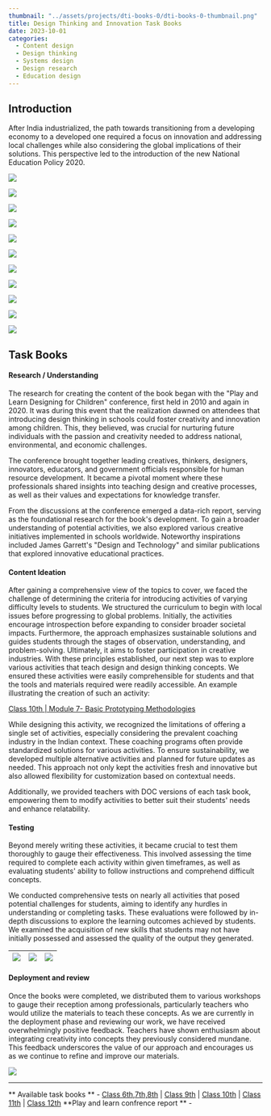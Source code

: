 ```yaml
---
thumbnail: "../assets/projects/dti-books-0/dti-books-0-thumbnail.png"
title: Design Thinking and Innovation Task Books
date: 2023-10-01
categories:
  - Content design
  - Design thinking
  - Systems design
  - Design research
  - Education design
---
```


## Introduction
After India industrialized, the path towards transitioning from a developing economy to a developed one required a focus on innovation and addressing local challenges while also considering the global implications of their solutions. 
This perspective led to the introduction of the new National Education Policy 2020.

![](../../assets/projects/dti-books-0/challenges.png)

![](../../assets/projects/dti-books-0/curriculam.png)

![](../../assets/projects/dti-books-0/learning-objectives.png)

![](../../assets/projects/dti-books-0/6,7,8.png)

![](../../assets/projects/dti-books-0/9,10.png)

![](../../assets/projects/dti-books-0/grading-and-assisment.png)

![](../../assets/projects/dti-books-0/teachers-online-portal.png)

![](../../assets/projects/dti-books-0/faq's.png)

![](../../assets/projects/dti-books-0/teacher's-mannual.png)

![](../../assets/projects/dti-books-0/exposure-slides.png)

![](../../assets/projects/dti-books-0/available-books.png)



## Task Books

#### Research / Understanding 
The research for creating the content of the book began with the "Play and Learn Designing for Children" conference, first held in 2010 and again in 2020.
It was during this event that the realization dawned on attendees that introducing design thinking in schools could foster creativity and innovation among children. 
This, they believed, was crucial for nurturing future individuals with the passion and creativity needed to address national, environmental, and economic challenges.

The conference brought together leading creatives, thinkers, designers, innovators, educators, and government officials responsible for human resource development.
It became a pivotal moment where these professionals shared insights into teaching design and creative processes, as well as their values and expectations for knowledge transfer.

From the discussions at the conference emerged a data-rich report, serving as the foundational research for the book's development. 
To gain a broader understanding of potential activities, we also explored various creative initiatives implemented in schools worldwide. 
Noteworthy inspirations included James Garrett's "Design and Technology" and similar publications that explored innovative educational practices.

#### Content Ideation
After gaining a comprehensive view of the topics to cover, we faced the challenge of determining the criteria for introducing activities of varying difficulty levels to students. We structured the curriculum to begin with local issues before progressing to global problems. 
Initially, the activities encourage introspection before expanding to consider broader societal impacts. 
Furthermore, the approach emphasizes sustainable solutions and guides students through the stages of observation, understanding, and problem-solving. Ultimately, it aims to foster participation in creative industries.
With these principles established, our next step was to explore various activities that teach design and design thinking concepts. We ensured these activities were easily comprehensible for students and that the tools and materials required were readily accessible. 
An example illustrating the creation of such an activity:

[Class 10th | Module 7- Basic Prototyping Methodologies](https://docs.google.com/document/d/1PB3a3-7PlOCMdBBpGF8-yN19_9x50wZgW8M0R5Cf1_s/edit?usp=sharing)

While designing this activity, we recognized the limitations of offering a single set of activities, especially considering the prevalent coaching industry in the Indian context. 
These coaching programs often provide standardized solutions for various activities. To ensure sustainability, we developed multiple alternative activities and planned for future updates as needed.
This approach not only kept the activities fresh and innovative but also allowed flexibility for customization based on contextual needs.

Additionally, we provided teachers with DOC versions of each task book, empowering them to modify activities to better suit their students' needs and enhance relatability.


#### Testing
Beyond merely writing these activities, it became crucial to test them thoroughly to gauge their effectiveness. This involved assessing the time required to complete each activity within given timeframes, as well as evaluating students' ability to follow instructions and comprehend difficult concepts.

We conducted comprehensive tests on nearly all activities that posed potential challenges for students, aiming to identify any hurdles in understanding or completing tasks.
These evaluations were followed by in-depth discussions to explore the learning outcomes achieved by students.
We examined the acquisition of new skills that students may not have initially possessed and assessed the quality of the output they generated.
 
| ![](../../assets/projects/dti-books-0/test1.gif)   |  ![](../../assets/projects/dti-books-0/test2.gif)  | ![](../../assets/projects/dti-books-0/test3.gif)|
|:------------------------------------------------:|:------------------------------------------------:|:---------------------------------------------:|


#### Deployment and review
Once the books were completed, we distributed them to various workshops to gauge their reception among professionals, particularly teachers who would utilize the materials to teach these concepts.
As we are currently in the deployment phase and reviewing our work, we have received overwhelmingly positive feedback. Teachers have shown enthusiasm about integrating creativity into concepts they previously considered mundane. This feedback underscores the value of our approach and encourages us as we continue to refine and improve our materials.

![](../../assets/projects/dti-books-0/students-feedbacks.png)




---
** Available task books ** - 
[Class 6th,7th,8th](https://cbseacademic.nic.in/web_material/Curriculum22/publication/middle/DT_Curriculum_workbook-6.pdf) | [Class 9th](https://cbseacademic.nic.in/web_material/Manuals/DT_Curriculum9.pdf) | [Class 10th](https://cbseacademic.nic.in/web_material/Manuals/DT_Curriculum10.pdf) | [Class 11th](https://cbseacademic.nic.in/web_material/Manuals/DT_Curriculum11.pdf) | [Class 12th](https://cbseacademic.nic.in/web_material/Manuals/DT_Curriculum12.pdf)
**Play and learn confrence report ** - 







